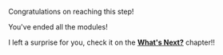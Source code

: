 Congratulations on reaching this step!

You've ended all the modules!

I left a surprise for you, check it on the [**What's Next?**](/features-to-add) chapter!!
